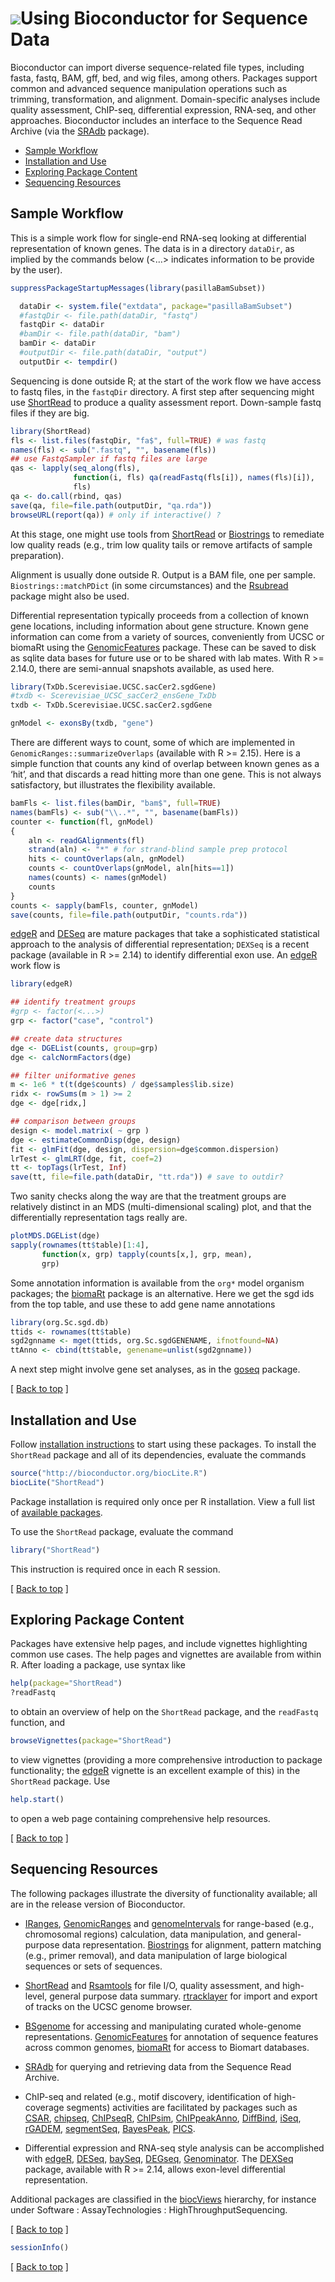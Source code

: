![](/images/icons/help.gif)Using Bioconductor for Sequence Data
===============================================================

Bioconductor can import diverse sequence-related file types, including
fasta, fastq, BAM, gff, bed, and wig files, among others. Packages
support common and advanced sequence manipulation operations such as
trimming, transformation, and alignment.  Domain-specific analyses
include quality assessment, ChIP-seq, differential expression,
RNA-seq, and other approaches. Bioconductor includes an interface to
the Sequence Read Archive (via the
[SRAdb](/packages/release/bioc/html/SRAdb.html) package).

* [Sample Workflow](#sample-workflow)  
* [Installation and Use](#install-and-use)
* [Exploring Package Content](#exploring-package-content)
* [Sequencing Resources](#sequencing-resources)

<h2 id="sample-workflow">Sample Workflow</h2>

This is a simple work flow for single-end RNA-seq looking at
differential representation of known genes. The data is in a directory
`dataDir`, as implied by the commands below (<...> indicates
information to be provide by the user).

```r
suppressPackageStartupMessages(library(pasillaBamSubset))
```

```r
  dataDir <- system.file("extdata", package="pasillaBamSubset")
  #fastqDir <- file.path(dataDir, "fastq")
  fastqDir <- dataDir
  #bamDir <- file.path(dataDir, "bam")
  bamDir <- dataDir
  #outputDir <- file.path(dataDir, "output")
  outputDir <- tempdir()
```

Sequencing is done outside R; at the start of the work flow we have
access to fastq files, in the `fastqDir` directory.  A first step
after sequencing might use [ShortRead][1] to produce a quality
assessment report. Down-sample fastq files if they are big.

```r
library(ShortRead)
fls <- list.files(fastqDir, "fa$", full=TRUE) # was fastq
names(fls) <- sub(".fastq", "", basename(fls))
## use FastqSampler if fastq files are large
qas <- lapply(seq_along(fls),
              function(i, fls) qa(readFastq(fls[i]), names(fls)[i]),
              fls)
qa <- do.call(rbind, qas)
save(qa, file=file.path(outputDir, "qa.rda"))
browseURL(report(qa)) # only if interactive() ?
  ```

At this stage, one might use tools from [ShortRead][1] or
[Biostrings][2] to remediate low quality reads (e.g., trim low quality
tails or remove artifacts of sample preparation).

Alignment is usually done outside R. Output is a BAM file, one per
sample. `Biostrings::matchPDict` (in some circumstances) and the
[Rsubread][6] package might also be used.

Differential representation typically proceeds from a collection of
known gene locations, including information about gene
structure. Known gene information can come from a variety of sources,
conveniently from UCSC or biomaRt using the [GenomicFeatures][3]
package. These can be saved to disk as sqlite data bases for future
use or to be shared with lab mates. With R >= 2.14.0, there are
semi-annual snapshots available, as used here.

```r
library(TxDb.Scerevisiae.UCSC.sacCer2.sgdGene)
#txdb <- Scerevisiae_UCSC_sacCer2_ensGene_TxDb
txdb <- TxDb.Scerevisiae.UCSC.sacCer2.sgdGene

gnModel <- exonsBy(txdb, "gene")
```

There are different ways to count, some of which are implemented in
`GenomicRanges::summarizeOverlaps` (available with R >= 2.15). Here is a
simple function that counts any kind of overlap between known genes as
a 'hit', and that discards a read hitting more than one gene. This is
not always satisfactory, but illustrates the flexibility available.

```r
bamFls <- list.files(bamDir, "bam$", full=TRUE)
names(bamFls) <- sub("\\..*", "", basename(bamFls))
counter <- function(fl, gnModel)
{
    aln <- readGAlignments(fl)
    strand(aln) <- "*" # for strand-blind sample prep protocol
    hits <- countOverlaps(aln, gnModel)
    counts <- countOverlaps(gnModel, aln[hits==1])
    names(counts) <- names(gnModel)
    counts
}
counts <- sapply(bamFls, counter, gnModel)
save(counts, file=file.path(outputDir, "counts.rda"))
```

[edgeR][7] and [DESeq][8] are mature packages that take a
sophisticated statistical approach to the analysis of differential
representation; `DEXSeq` is a recent package (available in R >= 2.14)
to identify differential exon use. An [edgeR][7] work flow is

```r
library(edgeR)

## identify treatment groups
#grp <- factor(<...>)
grp <- factor("case", "control")

## create data structures
dge <- DGEList(counts, group=grp)
dge <- calcNormFactors(dge)

## filter uniformative genes
m <- 1e6 * t(t(dge$counts) / dge$samples$lib.size)
ridx <- rowSums(m > 1) >= 2
dge <- dge[ridx,]

## comparison between groups
design <- model.matrix( ~ grp )
dge <- estimateCommonDisp(dge, design)
fit <- glmFit(dge, design, dispersion=dge$common.dispersion)
lrTest <- glmLRT(dge, fit, coef=2)
tt <- topTags(lrTest, Inf)
save(tt, file=file.path(dataDir, "tt.rda")) # save to outdir?
```

Two sanity checks along the way are that the treatment groups are
relatively distinct in an MDS (multi-dimensional scaling) plot, and
that the differentially representation tags really are.

```r
plotMDS.DGEList(dge)
sapply(rownames(tt$table)[1:4],
       function(x, grp) tapply(counts[x,], grp, mean), 
       grp)
```

Some annotation information is available from the `org*` model
organism packages; the [biomaRt][13] package is an alternative. Here
we get the sgd ids from the top table, and use these to add gene name
annotations

```r
library(org.Sc.sgd.db)
ttids <- rownames(tt$table)
sgd2gnname <- mget(ttids, org.Sc.sgdGENENAME, ifnotfound=NA)
ttAnno <- cbind(tt$table, genename=unlist(sgd2gnname))
```

A next step might involve gene set analyses, as in the [goseq][9]
package.

<p class="back_to_top">[ <a href="#top">Back to top</a> ]</p>

<h2 id="install-and-use">Installation and Use</h2>

Follow [installation instructions](/install/) to start using these
packages.  To install the `ShortRead` package and all of its
dependencies, evaluate the commands

```r
source("http://bioconductor.org/biocLite.R")
biocLite("ShortRead")
```

Package installation is required only once per R installation. View a
full list of
[available packages](/packages/release/bioc/).

To use the `ShortRead` package, evaluate the command

```r
library("ShortRead")
```

This instruction is required once in each R session.

<p class="back_to_top">[ <a href="#top">Back to top</a> ]</p>

<h2 id="exploring-package-content">Exploring Package Content</h2>

Packages have extensive help pages, and include vignettes highlighting
common use cases. The help pages and vignettes are available from
within R. After loading a package, use syntax like

```r
help(package="ShortRead")
?readFastq
```

to obtain an overview of help on the `ShortRead` package, and the
`readFastq` function, and

```r
browseVignettes(package="ShortRead")
```

to view vignettes (providing a more comprehensive introduction to
package functionality; the [edgeR][7] vignette is an excellent example
of this) in the `ShortRead` package. Use

```r
help.start()
```

to open a web page containing comprehensive help resources.

<p class="back_to_top">[ <a href="#top">Back to top</a> ]</p>

<h2 id="sequencing-resources">Sequencing Resources</h2>

The following packages illustrate the diversity of functionality
available; all are in the release version of Bioconductor.

* [IRanges][5], [GenomicRanges][4] and
  [genomeIntervals](/packages/release/bioc/html/genomeIntervals.html)
  for range-based (e.g., chromosomal regions) calculation, data
  manipulation, and general-purpose data
  representation. [Biostrings][2] for alignment, pattern matching
  (e.g., primer removal), and data manipulation of large biological
  sequences or sets of sequences.

* [ShortRead][1] and [Rsamtools][10] for file I/O, quality assessment,
  and high-level, general purpose data summary.  [rtracklayer][11] for
  import and export of tracks on the UCSC genome browser.

* [BSgenome][12] for accessing and manipulating curated whole-genome
  representations.  [GenomicFeatures][3] for annotation of sequence
  features across common genomes, [biomaRt][13] for access to Biomart
  databases.

* [SRAdb](/packages/release/bioc/html/SRAdb.html)
  for querying and retrieving data from the Sequence Read Archive.

* ChIP-seq and related (e.g., motif discovery, identification of
  high-coverage segments) activities are facilitated by packages such
  as
  [CSAR](/packages/release/bioc/html/CSAR.html),
  [chipseq](/packages/release/bioc/html/chipseq.html),
  [ChIPseqR](/packages/release/bioc/html/ChIPseqR.html),
  [ChIPsim](/packages/release/bioc/html/ChIPsim.html),
  [ChIPpeakAnno](/packages/release/bioc/html/ChIPpeakAnno.html),
  [DiffBind](/packages/release/bioc/html/DiffBind.html),
  [iSeq](/packages/release/bioc/html/iSeq.html),
  [rGADEM](/packages/release/bioc/html/rGADEM.html),
  [segmentSeq](/packages/release/bioc/html/segmentSeq.html),
  [BayesPeak](/packages/release/bioc/html/BayesPeak.html),
  [PICS](/packages/release/bioc/html/PICS.html).

* Differential expression and RNA-seq style analysis can be
  accomplished with [edgeR][7], [DESeq][8],
  [baySeq](/packages/release/bioc/html/baySeq.html),
  [DEGseq](/packages/release/bioc/html/DEGseq.html),
  [Genominator](/packages/release/bioc/html/Genominator.html). The
  [DEXSeq][14] package, available with R >= 2.14, allows exon-level
  differential representation.

Additional packages are classified in the [biocViews][15] hierarchy,
for instance under Software : AssayTechnologies :
HighThroughputSequencing.

<p class="back_to_top">[ <a href="#top">Back to top</a> ]</p>

```r
sessionInfo()
```

<p class="back_to_top">[ <a href="#top">Back to top</a> ]</p>

[1]: /packages/release/bioc/html/ShortRead.html
[2]: /packages/release/bioc/html/Biostrings.html
[3]: /packages/release/bioc/html/GenomicFeatures.html
[4]: /packages/release/bioc/html/GenomicRanges.html
[5]: /packages/release/bioc/html/IRanges.html
[6]: /packages/release/bioc/html/Rsubread.html
[7]: /packages/release/bioc/html/edgeR.html
[8]: /packages/release/bioc/html/DESeq.html
[9]: /packages/release/bioc/html/goseq.html
[10]: /packages/release/bioc/html/Rsamtools.html
[11]: /packages/release/bioc/html/rtracklayer.html
[12]: /packages/release/bioc/html/BSgenome.html
[13]: /packages/release/bioc/html/biomaRt.html
[14]: /packages/devel/bioc/html/DEXSeq.html
[15]: /packages/release/BiocViews.html
